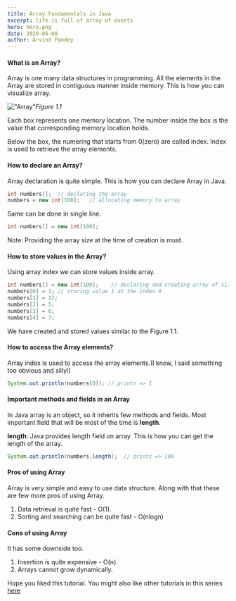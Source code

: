 ```yaml
---
title: Array Fundamentals in Java
excerpt: life is full of array of events
hero: hero.png
date: 2020-05-08
author: Arvind Pandey
---
```

#### What is an Array?
Array is one many data structures in programming.
All the elements in the Array are stored in contiguous manner inside memory.
This is how you can visualize array.

!["Array"](Array.png)*Figure 1.1*

Each box represents one memory location.
The number inside the box is the value that corresponding memory location holds. 

Below the box, the numering that starts from 0(zero) are called index.
Index is used to retrieve the array elements.

#### How to declare an Array?

Array declaration is quite simple.
This is how you can declare Array in Java.

```java
int numbers[];  // declaring the array
numbers = new int[100];   // allocating memory to array
```

Same can be done in single line.

```java
int numbers[] = new int[100];
```

Note: Providing the array size at the time of creation is must.

#### How to store values in the Array?

Using array index we can store values inside array.

```java
int numbers[] = new int[100];    // declaring and creating array of size 100
numbers[0] = 1; // storing value 1 at the index 0
numbers[1] = 12;
numbers[2] = 5;
numbers[3] = 6;
numbers[4] = 7;
```
We have created and stored values similar to the Figure 1.1.

#### How to access the Array elements?

Array index is used to access the array elements.(I know, I said something too obvious and silly!)

```java
System.out.println(numbers[0]); // prints => 1
```

#### Important methods and fields in an Array

In Java array is an object, so it inherits few methods and fields.
Most important field that will be most of the time is **length**.

**length**:
Java provides length field on array. This is how you can get the length of the array.

```java
System.out.println(numbers.length);  // prints => 100
```

#### Pros of using Array
Array is very simple and easy to use data structure. Along with that these are few more pros of using Array.

1. Data retrieval is quite fast - O(1).
2. Sorting and searching can be quite fast - O(nlogn)

#### Cons of using Array
It has some downside too.

1. Insertion is quite expensive - O(n).
2. Arrays cannot grow dynamically.

Hope you liked this tutorial.
You might also like other tutorials in this series <a href="/data-structure-fundamentals-in-java">here</a>